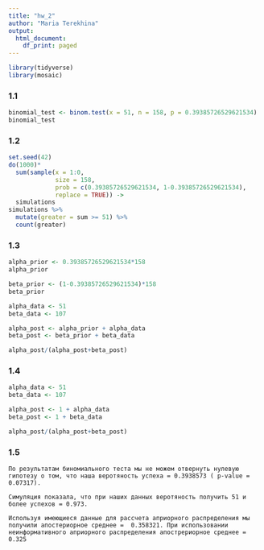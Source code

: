 ---
title: "hw_2"
author: "Maria Terekhina"
output: 
  html_document:
    df_print: paged
---
```{r, include=FALSE}
library(tidyverse)
library(mosaic)
```
### 1.1
```{r}
binomial_test <- binom.test(x = 51, n = 158, p = 0.39385726529621534)
binomial_test
```
### 1.2
```{r}
set.seed(42)
do(1000)*
  sum(sample(x = 1:0, 
             size = 158, 
             prob = c(0.39385726529621534, 1-0.39385726529621534),
             replace = TRUE)) ->
  simulations
simulations %>% 
  mutate(greater = sum >= 51) %>% 
  count(greater)
```
### 1.3
```{r}
alpha_prior <- 0.39385726529621534*158
alpha_prior
```
```{r}
beta_prior <- (1-0.39385726529621534)*158
beta_prior
```
```{r}
alpha_data <- 51
beta_data <- 107

alpha_post <- alpha_prior + alpha_data
beta_post <- beta_prior + beta_data

alpha_post/(alpha_post+beta_post)
```
### 1.4
```{r}
alpha_data <- 51
beta_data <- 107

alpha_post <- 1 + alpha_data
beta_post <- 1 + beta_data

alpha_post/(alpha_post+beta_post)
```
### 1.5
```
По результатам биномиального теста мы не можем отвернуть нулевую гипотезу о том, что наша веротяность успеха = 0.3938573 ( p-value = 0.07317).

Симуляция показала, что при наших данных веротяность получить 51 и более успехов = 0.973.

Используя имеющиеся данные для рассчета априорного распределения мы получили апостериорное среднее =  0.358321. При использовании неинформативного априорного распределения апострериорное среднее = 0.325
```
